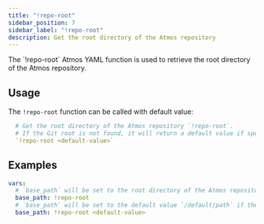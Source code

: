 ```yaml
---
title: "!repo-root"
sidebar_position: 7
sidebar_label: "!repo-root"
description: Get the root directory of the Atmos repository
---
```


<Intro>
    The `!repo-root` Atmos YAML function is used to retrieve the root directory of the Atmos repository.
</Intro>

## Usage

The `!repo-root` function can be called with default value:

```yaml
  # Get the root directory of the Atmos repository `!repo-root`.
  # If the Git root is not found, it will return a default value if specified; otherwise, it returns an error.
  `!repo-root <default-value>`
```

## Examples

```yaml
vars:
  # `base_path` will be set to the root directory of the Atmos repository if present otherwise it will return an error
  base_path: !repo-root
  # `base_path` will be set to the default value `/default/path` if the Atmos repository root is not present
  base_path: !repo-root <default-value>
```
